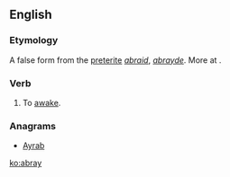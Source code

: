==English==

===Etymology===
A false form from the [[preterite]] ''[[abraid]]'', ''[[abrayde]]''. More at {{l/en|abraid}}.

===Verb===
{{en-verb}}

# {{intransitive|obsolete term}} To [[awake]].

===Anagrams===
* [[Ayrab#English|Ayrab]]

[[ko:abray]]